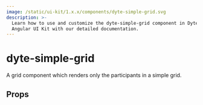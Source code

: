 ```yaml
---
image: /static/ui-kit/1.x.x/components/dyte-simple-grid.svg
description: >-
  Learn how to use and customize the dyte-simple-grid component in Dyte's
  Angular UI Kit with our detailed documentation.
---
```


# dyte-simple-grid

A grid component which renders only the participants in a simple grid.

## Props

<PropsTable of="dyte-simple-grid" />

<head>
  <title>Angular UI Kit dyte-simple-grid</title>
</head>
